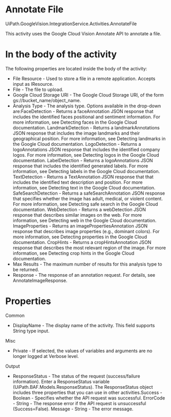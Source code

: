 ﻿# Annotate File

UiPath.GoogleVision.IntegrationService.Activities.AnnotateFile

This activity uses the Google Cloud Vision Annotate API to annotate a file.

# In the body of the activity

The following properties are located inside the body of the activity:

* File Resource - Used to store a file in a remote application. Accepts input as IResource.
* File - The file to upload.
* Google Cloud Storage URI - The Google Cloud Storage URI, of the form gs://bucket_name/object_name.
* Analysis Type - The analysis type. Options available in the drop-down are:FaceDetection - Returns a faceAnnotation JSON response that includes the identified faces positional and sentiment information. For more information, see Detecting faces in the Google Cloud documentation. LandmarkDetection - Returns a landmarkAnnotations JSON response that includes the image landmarks and their geographical position. For more information, see Detecting landmarks in the Google Cloud documentation. LogoDetection - Returns a logoAnnotations JSON response that includes the identified company logos. For more information, see Detecting logos in the Google Cloud documentation. LabelDetection - Returns a logoAnnotations JSON response that includes the identified generated labels. For more information, see Detecting labels in the Google Cloud documentation. TextDetection - Returns a TextAnnotation JSON response that that includes the identified text description and position. For more information, see Detecting text in the Google Cloud documentation. SafeSearchDetection - Returns a safeSearchAnnotation JSON response that specifies whether the image has adult, medical, or violent content. For more information, see Detecting safe search in the Google Cloud documentation. WebDetection - Returns a webDetection JSON response that describes similar images on the web. For more information, see Detecting web in the Google Cloud documentation. ImageProperties - Returns an imagePropertiesAnnotation JSON response that describes image properties (e.g., dominant colors). For more information, see Detecting properties in the Google Cloud documentation. CropHints - Returns a cropHintsAnnotation JSON response that describes the most relevant region of the image. For more information, see Detecting crop hints in the Google Cloud documentation.
* Max Results - The maximum number of results for this analysis type to be returned.
* Response - The response of an annotation request. For details, see AnnotateImageResponse.

# Properties

Common

* DisplayName - The display name of the activity. This field supports String type input.

Misc

* Private - If selected, the values of variables and arguments are no longer logged at Verbose level.

Output

* ResponseStatus - The status of the request (success/failure information). Enter a ResponseStatus variable (UiPath.BAF.Models.ResponseStatus). The ResponseStatus object includes three properties that you can use in other activities.Success - Boolean - Specifies whether the API request was successful. ErrorCode - String - The response error if the API request is unsuccessful (Success=False). Message - String - The error message.
